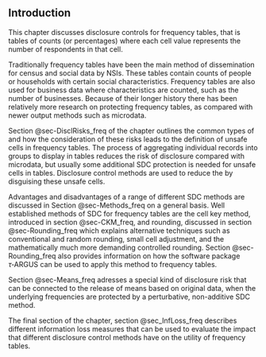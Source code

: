 ## Introduction

This chapter discusses disclosure controls for frequency tables, that is tables of counts (or percentages) where each cell value represents the number of respondents in that cell.

Traditionally frequency tables have been the main method of dissemination for census and social data by NSIs. These tables contain counts of people or households with certain social characteristics. Frequency tables are also used for business data where characteristics are counted, such as the number of businesses. Because of their longer history there has been relatively more research on protecting frequency tables, as compared with newer output methods such as microdata.

Section @sec-DisclRisks_freq of the chapter outlines the common types of \index{disclosure risk} and how the consideration of these risks leads to the definition of unsafe cells in frequency tables. The process of aggregating individual records into groups to display in tables reduces the risk of disclosure compared with microdata, but usually some additional SDC protection is needed for unsafe cells in tables. Disclosure control methods are used to reduce the \index{disclosure risk} by disguising these unsafe cells.

Advantages and disadvantages of a range of different SDC methods are discussed in Section @sec-Methods_freq on a general basis. Well established methods of SDC for frequency tables are the cell key method, introduced in section @sec-CKM_freq, and rounding, discussed in section @sec-Rounding_freq which explains alternative techniques such as conventional and random rounding, small cell adjustment, and the mathematically much more demanding controlled rounding. Section @sec-Rounding_freq also provides information on how the software package $\tau$‑ARGUS can be used to apply this method to frequency tables.

Section @sec-Means_freq adresses a special kind of disclosure risk that can be connected to the release of means based on original data, when the underlying frequencies are protected by a perturbative, non-additive SDC method.

The final section of the chapter, section @sec_InfLoss_freq describes different information loss measures that can be used to evaluate the impact that different disclosure control methods have on the utility of frequency tables. 

